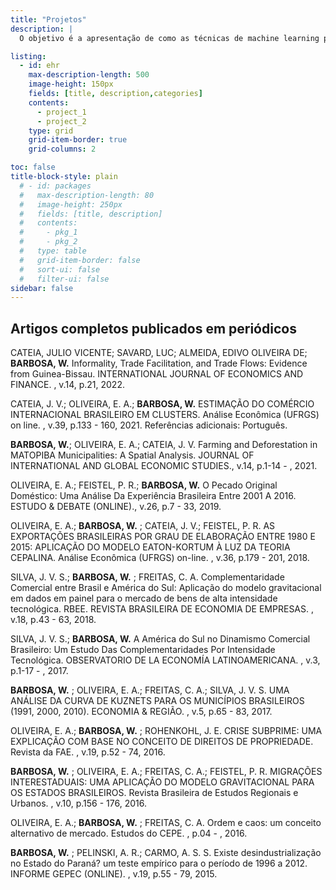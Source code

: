 ```yaml
---
title: "Projetos"
description: |
  O objetivo é a apresentação de como as técnicas de machine learning podem ser empregadas para a elaboração de trabalhos acadêmicos e análises. Os projetos listados serão executados com bases de dados públicos, temas variados e sem fins lucrativos, dedicando-se na demonstração para a comunidade interessada na elaboração e divulgação científica.

listing:
  - id: ehr
    max-description-length: 500
    image-height: 150px
    fields: [title, description,categories]
    contents:
      - project_1
      - project_2
    type: grid
    grid-item-border: true
    grid-columns: 2

toc: false
title-block-style: plain
  # - id: packages
  #   max-description-length: 80
  #   image-height: 250px
  #   fields: [title, description]
  #   contents:
  #     - pkg_1
  #     - pkg_2
  #   type: table
  #   grid-item-border: false
  #   sort-ui: false
  #   filter-ui: false
sidebar: false
---
```


::: {#ehr}
:::

## Artigos completos publicados em periódicos

CATEIA, JULIO VICENTE; SAVARD, LUC; ALMEIDA, EDIVO OLIVEIRA DE; **BARBOSA, W.** Informality, Trade Facilitation, and Trade Flows: Evidence from Guinea-Bissau. INTERNATIONAL JOURNAL OF ECONOMICS AND FINANCE. , v.14, p.21, 2022.

CATEIA, J. V.; OLIVEIRA, E. A.; **BARBOSA, W.** ESTIMAÇÃO DO COMÉRCIO INTERNACIONAL BRASILEIRO EM CLUSTERS. Análise Econômica (UFRGS) on line. , v.39, p.133 - 160, 2021. Referências adicionais: Português.

**BARBOSA, W.**; OLIVEIRA, E. A.; CATEIA, J. V. Farming and Deforestation in MATOPIBA Municipalities: A Spatial Analysis. JOURNAL OF INTERNATIONAL AND GLOBAL ECONOMIC STUDIES., v.14, p.1-14 - , 2021.

OLIVEIRA, E. A.; FEISTEL, P. R.; **BARBOSA, W.** O Pecado Original Doméstico: Uma Análise Da Experiência Brasileira Entre 2001 A 2016. ESTUDO &amp; DEBATE (ONLINE)., v.26, p.7 - 33, 2019.

OLIVEIRA, E. A.; **BARBOSA, W.** ; CATEIA, J. V.; FEISTEL, P. R. AS EXPORTAÇÕES BRASILEIRAS POR GRAU DE ELABORAÇÃO ENTRE 1980 E 2015: APLICAÇÃO DO MODELO EATON-KORTUM À LUZ DA TEORIA CEPALINA. Análise Econômica (UFRGS) on-line. , v.36, p.179 - 201, 2018.

SILVA, J. V. S.; **BARBOSA, W.** ; FREITAS, C. A. Complementaridade Comercial entre Brasil e América do Sul: Aplicação do modelo gravitacional em dados em painel para o mercado de bens de alta intensidade tecnológica. RBEE. REVISTA BRASILEIRA DE ECONOMIA DE EMPRESAS. , v.18, p.43 - 63, 2018.

SILVA, J. V. S.; **BARBOSA, W.** A América do Sul no Dinamismo Comercial Brasileiro: Um Estudo Das Complementaridades Por Intensidade Tecnológica. OBSERVATORIO DE LA ECONOMÍA LATINOAMERICANA. , v.3, p.1-17 - , 2017.

**BARBOSA, W.** ; OLIVEIRA, E. A.; FREITAS, C. A.; SILVA, J. V. S. UMA ANÁLISE DA CURVA DE KUZNETS PARA OS MUNICÍPIOS BRASILEIROS (1991, 2000, 2010). ECONOMIA &amp; REGIÃO. , v.5, p.65 - 83, 2017.

OLIVEIRA, E. A.; **BARBOSA, W.** ; ROHENKOHL, J. E. CRISE SUBPRIME: UMA EXPLICAÇÃO COM BASE NO CONCEITO DE DIREITOS DE PROPRIEDADE. Revista da FAE. , v.19, p.52 - 74, 2016.

**BARBOSA, W.** ; OLIVEIRA, E. A.; FREITAS, C. A.; FEISTEL, P. R. MIGRAÇÕES INTERESTADUAIS: UMA APLICAÇÃO DO MODELO GRAVITACIONAL PARA OS ESTADOS BRASILEIROS. Revista Brasileira de Estudos Regionais e Urbanos. , v.10, p.156 - 176, 2016.

OLIVEIRA, E. A.; **BARBOSA, W.** ; FREITAS, C. A. Ordem e caos: um conceito alternativo de mercado. Estudos do CEPE. , p.04 - , 2016.

**BARBOSA, W.** ; PELINSKI, A. R.; CARMO, A. S. S. Existe desindustrialização no Estado do Paraná? um teste empírico para o período de 1996 a 2012. INFORME GEPEC (ONLINE). , v.19, p.55 - 79, 2015.


<!-- ## Eventos

## Revisão de períodicos -->




